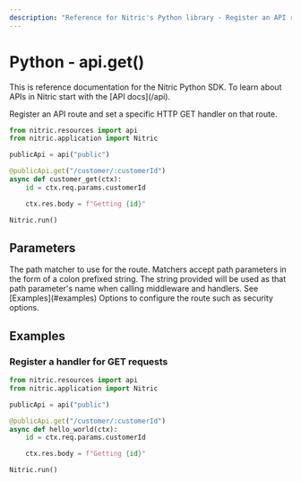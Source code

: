 ```yaml
---
description: "Reference for Nitric's Python library - Register an API route and set a specific HTTP GET handler on that route."
---
```


# Python - api.get()

<Note>
  This is reference documentation for the Nitric Python SDK. To learn about APIs
  in Nitric start with the [API docs](/api).
</Note>

Register an API route and set a specific HTTP GET handler on that route.

```python
from nitric.resources import api
from nitric.application import Nitric

publicApi = api("public")

@publicApi.get("/customer/:customerId")
async def customer_get(ctx):
    id = ctx.req.params.customerId

    ctx.res.body = f"Getting {id}"

Nitric.run()
```

## Parameters

<Properties>
  <Property name="match" required type="string">
    The path matcher to use for the route. Matchers accept path parameters in
    the form of a colon prefixed string. The string provided will be used as
    that path parameter's name when calling middleware and handlers. See
    [Examples](#examples)
  </Property>
  <Property name="options" required type="MethodOptions">
    Options to configure the route such as security options.
  </Property>
</Properties>

## Examples

### Register a handler for GET requests

```python
from nitric.resources import api
from nitric.application import Nitric

publicApi = api("public")

@publicApi.get("/customer/:customerId")
async def hello_world(ctx):
    id = ctx.req.params.customerId

    ctx.res.body = f"Getting {id}"

Nitric.run()
```
